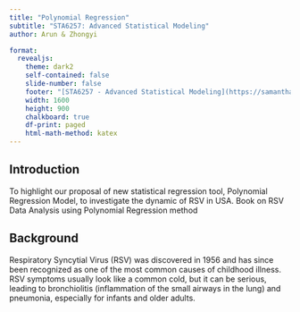 ```yaml
---
title: "Polynomial Regression"
subtitle: "STA6257: Advanced Statistical Modeling"
author: Arun & Zhongyi

format: 
  revealjs:
    theme: dark2
    self-contained: false
    slide-number: false
    footer: "[STA6257 - Advanced Statistical Modeling](https://samanthaseals.github.io/STA6257)"
    width: 1600
    height: 900
    chalkboard: true
    df-print: paged
    html-math-method: katex
---
```


## Introduction

To highlight our proposal of new statistical regression tool, Polynomial Regression Model, to investigate the dynamic of RSV in USA. Book on RSV Data Analysis using Polynomial Regression method

## Background

Respiratory Syncytial Virus (RSV) was discovered in 1956 and has since been recognized as one of the most common causes of childhood illness. RSV symptoms usually look like a common cold, but it can be serious, leading to bronchiolitis (inflammation of the small airways in the lung) and pneumonia, especially for infants and older adults.

